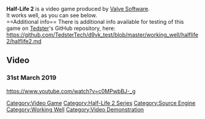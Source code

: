 <strong>Half-Life 2</strong> is a video game produced by [[Valve Software]].
<br />
It works well, as you can see below.
<br />
==Additional info==
There is additional info available for testing of this game on [[User:Tedster|Tedster]]'s GitHub repository, here:
<br />
https://github.com/TedsterTech/d9vk_test/blob/master/working_well/halflife2/halflife2.md

==Video==
===31st March 2019===
<youtube>https://www.youtube.com/watch?v=c0MPwbBJ-_g</youtube>

[[Category:Video Game]]
[[Category:Half-Life 2 Series]]
[[Category:Source Engine]]
[[Category:Working Well]]
[[Category:Video Demonstration]]
